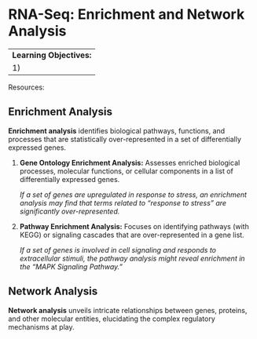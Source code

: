 # RNA-Seq: Enrichment and Network Analysis

|                          |
|--------------------------|
| **Learning Objectives:** |
| 1)                       |

Resources:

## Enrichment Analysis

**Enrichment analysis** identifies biological pathways, functions, and processes that are statistically over-represented in a set of differentially expressed genes.

1.  **Gene Ontology Enrichment Analysis:** Assesses enriched biological processes, molecular functions, or cellular components in a list of differentially expressed genes.

    *If a set of genes are upregulated in response to stress, an enrichment analysis may find that terms related to "response to stress" are significantly over-represented.*

2.  **Pathway Enrichment Analysis:** Focuses on identifying pathways (with KEGG) or signaling cascades that are over-represented in a gene list.

    *If a set of genes is involved in cell signaling and responds to extracellular stimuli, the pathway analysis might reveal enrichment in the "MAPK Signaling Pathway."*

## Network Analysis

**Network analysis** unveils intricate relationships between genes, proteins, and other molecular entities, elucidating the complex regulatory mechanisms at play.
